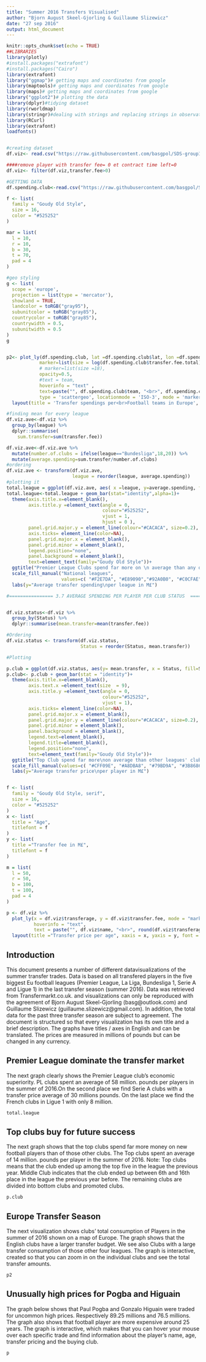 ```yaml
---
title: "Summer 2016 Transfers Visualised"
author: "Bjorn August Skeel-Gjorling & Guillaume Slizewicz"
date: "27 sep 2016"
output: html_document
---
```


```r
knitr::opts_chunk$set(echo = TRUE)
##LIBRARIES
library(plotly)
#install.packages("extrafont")
#install.packages("Cairo")
library(extrafont)
library("ggmap")# getting maps and coordinates from google
library(maptools)# getting maps and coordinates from google
library(maps)# getting maps and coordinates from google
library("ggplot2")# plotting the data
library(dplyr)#tidying dataset
library(rworldmap)
library(stringr)#dealing with strings and replacing strings in observations
library(RCurl)
library(extrafont)
loadfonts()


#creating dataset
df.viz<- read.csv("https://raw.githubusercontent.com/basgpol/SDS-group12/master/Latest%20transferdata/transferdata16.final.csv", encoding = "UTF8", header = TRUE)

####remove player with transfer fee= 0 et contract time left=0
df.viz<- filter(df.viz,transfer.fee>0)

#GETTING DATA
df.spending.club<-read.csv("https://raw.githubusercontent.com/basgpol/SDS-group12/master/Final%20documents/df_spending_club_with_geo_g.csv", encoding = "UTF8", header = TRUE)

f <- list(
  family = "Goudy Old Style",
  size = 16,
  color = "#525252"
)

mar = list(
  l = 10,
  r = 10,
  b = 30,
  t = 70,
  pad = 4
)

#geo styling
g <- list(
  scope = 'europe',
  projection = list(type = 'mercator'),
  showland = TRUE,
  landcolor = toRGB("gray95"),
  subunitcolor = toRGB("gray85"),
  countrycolor = toRGB("gray85"),
  countrywidth = 0.5,
  subunitwidth = 0.5
)
g


p2<- plot_ly(df.spending.club, lat =df.spending.club$lat, lon =df.spending.club$lon,  color = df.spending.club$transfer.fee.total,
            marker=list(size = log(df.spending.club$transfer.fee.total)*6, colorbar=list(title = "M£", borderwidth=0,outlinecolor="white")),
            # marker=list(size =18),
            opacity=0.5,
            #text = team,
            hoverinfo = "text" ,
            text=paste("", df.spending.club$team, "<br>", df.spending.club$transfer.fee.total,"M£"),
            type = 'scattergeo', locationmode = 'ISO-3', mode = 'markers') %>%
  layout(title = 'Transfer spendings per<br>Football teams in Europe', font=f, margin=mar, geo = g)

#finding mean for every league
df.viz.ave<-df.viz %>% 
  group_by(league) %>% 
  dplyr::summarise(
    sum.transfer=sum(transfer.fee))

df.viz.ave<-df.viz.ave %>% 
  mutate(number.of.clubs = ifelse(league=="Bundesliga",18,20)) %>% 
  mutate(average.spending=sum.transfer/number.of.clubs)
#ordering
df.viz.ave <- transform(df.viz.ave, 
                        league = reorder(league, average.spending))
#plotting it
total.league = ggplot(df.viz.ave, aes( x =league, y=average.spending, fill=league))
total.league<-total.league + geom_bar(stat="identity",alpha=1)+
  theme(axis.title.x=element_blank(),
        axis.title.y =element_text(angle = 0,
                                   colour="#525252",
                                   vjust = 1,
                                   hjust = 0 ),
        panel.grid.major.y = element_line(colour="#CACACA", size=0.2), #add grid
        axis.ticks= element_line(color=NA),
        panel.grid.major.x = element_blank(),
        panel.grid.minor = element_blank(),
        legend.position="none",
        panel.background = element_blank(),
        text=element_text(family="Goudy Old Style"))+
  ggtitle("Premier League Clubs spend far more on \n average than any other leagues' clubs\n")+
  scale_fill_manual("National leagues",
                    values=c( "#F2E7DA", "#E89090","#92A0B0", "#C0CFAE", "#525252", "#DEE3DC"))+
  labs(y="Average transfer spending\nper league in M£")

#================ 3.7 AVERAGE SPENDING PER PLAYER PER CLUB STATUS  ================


df.viz.status<-df.viz %>% 
  group_by(Status) %>% 
  dplyr::summarise(mean.transfer=mean(transfer.fee))

#Ordering
df.viz.status <- transform(df.viz.status, 
                           Status = reorder(Status, mean.transfer))

#Plotting

p.club = ggplot(df.viz.status, aes(y= mean.transfer, x = Status, fill=Status))
p.club<- p.club + geom_bar(stat = "identity")+
  theme(axis.title.x=element_blank(),
        axis.text.x =element_text(size  = 9),
        axis.title.y =element_text(angle = 0,
                                   colour="#525252",
                                   vjust = 1),
        axis.ticks= element_line(color=NA),
        panel.grid.major.x = element_blank(),
        panel.grid.major.y = element_line(colour="#CACACA", size=0.2), #add grid
        panel.grid.minor = element_blank(),
        panel.background = element_blank(),
        legend.text=element_blank(),
        legend.title=element_blank(),
        legend.position="none",
        text=element_text(family="Goudy Old Style"))+
  ggtitle("Top Club spend far more\non average than other leagues' clubs\n")+
  scale_fill_manual(values=c( "#CFF09E", "#A8DBA8", "#79BD9A", "#3B8686"))+
  labs(y="Average transfer price\nper player in M£") 


f <- list(
  family = "Goudy Old Style, serif",
  size = 16,
  color = "#525252"
)
x <- list(
  title = "Age",
  titlefont = f
)
y <- list(
  title ="Transfer fee in M£", 
  titlefont = f
)

m = list(
  l = 50,
  r = 50,
  b = 100,
  t = 100,
  pad = 4
)

p <- df.viz %>% 
  plot_ly(x = df.viz$transferage, y = df.viz$transfer.fee, mode = "markers",color = df.viz$league , marker = list(size = 15), opacity=0.6,
          hoverinfo = "text",
          text = paste("", df.viz$name, "<br>", round(df.viz$transferage, digits = 1), "years old","<br>", df.viz$transfer.fee, "M£", "<br>", df.viz$club.to)) %>% 
  layout(title ="Transfer price per age", xaxis = x, yaxis = y, font = f, margin=m)

```

## Introduction

This document presents a number of different datavisualizations of the summer transfer trades. Data is based on all transfered players in the five biggest Eu football leagues (Premier League, La Liga, Bundesliga 1, Serie A and Ligue 1) in the last transfer season (summer 2016). Data was retrieved from Transfermarkt.co.uk.  and visualizations can only be reproduced with the agreement of Bjorn August Skeel-Gjorling (basg@outlook.com) and Guillaume Slizewicz (guillaume.slizewicz@gmail.com). In addition, the total data for the past three transfer season are subject to agreement. The document is structured so  that every visualization has its own title and a brief description. The graphs have titles / axes in English and can be translated. The prices are measured in millions of pounds but can be changed in any currency.


\n
\n
  
## Premier League dominate the transfer market

The next graph clearly shows the Premier League club's economic superiority. PL clubs spent an average of 58 million. pounds per players in the summer of 2016.On the second place we find Serie A clubs with a transfer price average of 30 millions pounds. On the last place we find the French clubs in Ligue 1 with only 8 million.

```r

total.league

```
\n
\n

## Top clubs buy for future success

The next graph shows that the top clubs spend far more money on new football players than of those other clubs. The Top clubs spent an average of 14 million. pounds per player in the summer of 2016.
Note: Top clubs means that the club ended up among the top five in the league the previous year. Middle Club indicates that the club ended up between 6th and 16th place in the league the previous year before. The remaining clubs are divided into bottom clubs and promoted clubs.


```r

p.club

```
\n
\n
  
## Europe Transfer Season 

The next visualization shows clubs' total consumption of Players in the summer of 2016 shown on a map of Europe. The graph shows that the English clubs have a larger transfer budget. We see also Clubs with a large transfer consumption of those other four leagues. The graph is interactive, created so that you can zoom in on the individual clubs and see the total transfer amounts.

```r

p2

```
\n
\n


## Unusually high prices for Pogba and Higuain

The graph below shows that Paul Pogba and Gonzalo Higuain were traded for  uncommon high prices. Respectively 89.25 millions and 76.5 millions. The graph also shows that football player are more expensive around 25 years. The graph is interactive, which makes that you can hover your mouse over each specific trade and find information about the player's name, age, transfer pricing and the buying club.

```r

p
```
\n
\n


